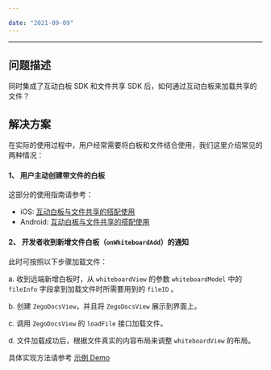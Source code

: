 ```yaml
---

date: "2021-09-09"
---
```


<Title>如何通过白板来加载文件？</Title>



- - -

## 问题描述
同时集成了互动白板 SDK 和文件共享 SDK 后，如何通过互动白板来加载共享的文件？

## 解决方案

在实际的使用过程中，用户经常需要将白板和文件结合使用，我们这里介绍常见的两种情况：
#### 1、 用户主动创建带文件的白板
这部分的使用指南请参考：

- iOS: [互动白板与文件共享的搭配使用](https://doc-zh.zego.im/article/9870)
- Android: [互动白板与文件共享的搭配使用](https://doc-zh.zego.im/article/9871)

#### 2、 开发者收到新增文件白板（`onWhiteboardAdd`）的通知

此时可按照以下步骤加载文件：

a. 收到远端新增白板时，从 `whiteboardView` 的参数 `whiteboardModel` 中的 `fileInfo` 字段拿到加载文件时所需要用到的 `fileID` 。

b. 创建 `ZegoDocsView`，并且将 `ZegoDocsView` 展示到界面上。

c. 调用 `ZegoDocsView` 的 `loadFile` 接口加载文件。

d. 文件加载成功后，根据文件真实的内容布局来调整 `whiteboardView` 的布局。

具体实现方法请参考 [示例 Demo](https://github.com/zegoim/zego-whiteboard-example/tree/release/express/src)
